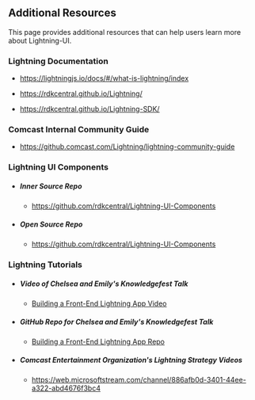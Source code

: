 ﻿<!--
  Copyright 2023 Comcast Cable Communications Management, LLC

  Licensed under the Apache License, Version 2.0 (the "License");
  you may not use this file except in compliance with the License.
  You may obtain a copy of the License at

  http://www.apache.org/licenses/LICENSE-2.0

  Unless required by applicable law or agreed to in writing, software
  distributed under the License is distributed on an "AS IS" BASIS,
  WITHOUT WARRANTIES OR CONDITIONS OF ANY KIND, either express or implied.
  See the License for the specific language governing permissions and
  limitations under the License.

  SPDX-License-Identifier: Apache-2.0
-->


<Meta title="Docs / Lightning Resources" />

## Additional Resources

This page provides additional resources that can help users learn more about Lightning-UI.

### Lightning Documentation

- https://lightningjs.io/docs/#/what-is-lightning/index

- https://rdkcentral.github.io/Lightning/

- https://rdkcentral.github.io/Lightning-SDK/

### Comcast Internal Community Guide

- https://github.comcast.com/Lightning/lightning-community-guide

### Lightning UI Components

- ##### Inner Source Repo
  - https://github.com/rdkcentral/Lightning-UI-Components
- ##### Open Source Repo
  - https://github.com/rdkcentral/Lightning-UI-Components

### Lightning Tutorials

- ##### Video of Chelsea and Emily's Knowledgefest Talk
  - [Building a Front-End Lightning App Video](https://web.microsoftstream.com/video/91743666-86e6-4743-b9c4-dd4b7a686a75)
- ##### GitHub Repo for Chelsea and Emily's Knowledgefest Talk
  - [Building a Front-End Lightning App Repo](https://github.comcast.com/XD-Engineering/knowledgefest-lightning-workshop)
- ##### Comcast Entertainment Organization's Lightning Strategy Videos
  - https://web.microsoftstream.com/channel/886afb0d-3401-44ee-a322-abd4676f3bc4
